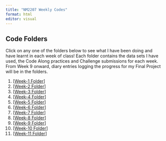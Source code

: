 ```yaml
---
title: "NM2207 Weekly Codes"
format: html
editor: visual
---
```


## Code Folders

Click on any one of the folders below to see what I have been doing and have learnt in each week of class! Each folder contains the data sets I have used, the Code Along practices and Challenge submissions for each week. From Week 9 onward, diary entries logging the progress for my Final Project will be in the folders.

1.  \[[Week-1 Folder](https://github.com/wongzixin/wongzixin.github.io/tree/main/src/Week-1)\]
2.  \[[Week-2 Folder](https://github.com/wongzixin/wongzixin.github.io/tree/main/src/Week-2)\]
3.  \[[Week-3 Folder](https://github.com/wongzixin/wongzixin.github.io/tree/main/src/Week-3)\]
4.  \[[Week-4 Folder](https://github.com/wongzixin/wongzixin.github.io/tree/main/src/Week-4)\]
5.  \[[Week-5 Folder](https://github.com/wongzixin/wongzixin.github.io/tree/main/src/Week-5)\]
6.  \[[Week-6 Folder](https://github.com/wongzixin/wongzixin.github.io/tree/main/src/Week-6)\]
7.  \[[Week-7 Folder](https://github.com/wongzixin/wongzixin.github.io/tree/main/src/Week-7)\]
8.  \[[Week-8 Folder](https://github.com/wongzixin/wongzixin.github.io/tree/main/src/Week-8)\]
9.  \[[Week-9 Folder](https://github.com/wongzixin/wongzixin.github.io/tree/main/src/Week-9)\]
10. \[[Week-10 Folder](https://github.com/wongzixin/wongzixin.github.io/tree/main/src/Week-10)\]
11. \[[Week-11 Folder](https://github.com/wongzixin/wongzixin.github.io/tree/main/src/Week-11)\]
